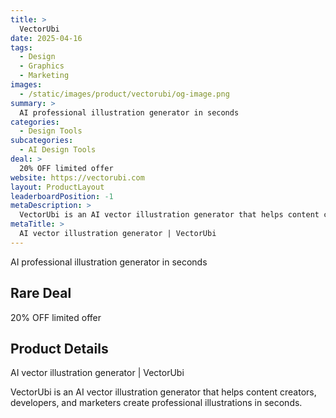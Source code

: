 ```yaml
---
title: >
  VectorUbi
date: 2025-04-16
tags:
  - Design
  - Graphics
  - Marketing
images:
  - /static/images/product/vectorubi/og-image.png
summary: >
  AI professional illustration generator in seconds
categories:
  - Design Tools
subcategories:
  - AI Design Tools
deal: >
  20% OFF limited offer
website: https://vectorubi.com
layout: ProductLayout
leaderboardPosition: -1
metaDescription: >
  VectorUbi is an AI vector illustration generator that helps content creators, developers, and marketers create professional illustrations in seconds.
metaTitle: >
  AI vector illustration generator | VectorUbi
---
```

AI professional illustration generator in seconds

## Rare Deal

20% OFF limited offer

## Product Details

AI vector illustration generator | VectorUbi

VectorUbi is an AI vector illustration generator that helps content creators, developers, and marketers create professional illustrations in seconds.
